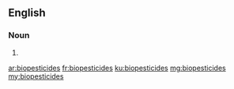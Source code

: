 ==English==

===Noun===
{{head|en|plural}}

# {{plural of|biopesticide|lang=en}}

[[ar:biopesticides]]
[[fr:biopesticides]]
[[ku:biopesticides]]
[[mg:biopesticides]]
[[my:biopesticides]]